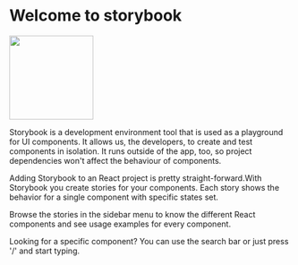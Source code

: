 


# Welcome to storybook



<img src={storyImage} height="150px" id="imgStoryBook"/>


Storybook is a development environment tool that is used as a playground for UI components. It allows us, the developers, to 
create and test components in isolation. It runs outside of the app, too, so project dependencies won't affect the behaviour of
components.


Adding Storybook to an React project is pretty straight-forward.With Storybook you create stories for your components. 
Each story shows the behavior for a single component with specific states set.


Browse the stories in the sidebar menu to know the different React components and see usage examples for every component.

Looking for a specific component? You can use the search bar or just press '/' and start typing.







